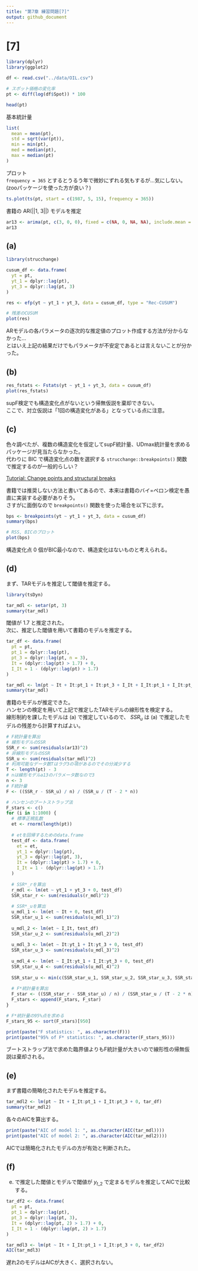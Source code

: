 ```yaml
---
title: "第7章 練習問題[7]"
output: github_document
---
```


# [7]

```r
library(dplyr)
library(ggplot2)

df <- read.csv("../data/OIL.csv")

# スポット価格の変化率
pt <- diff(log(df$Spot)) * 100

head(pt)
```

基本統計量

```r
list(
  mean = mean(pt),
  std = sqrt(var(pt)),
  min = min(pt),
  med = median(pt),
  max = median(pt)
)
```

プロット  
`frequency = 365` とするとうるう年で微妙にずれる気もするが...気にしない。  
(zooパッケージを使った方が良い？)

```r
ts.plot(ts(pt, start = c(1987, 5, 15), frequency = 365))
```

書籍の AR(||1, 3||) モデルを推定

```r
ar13 <- arima(pt, c(3, 0, 0), fixed = c(NA, 0, NA, NA), include.mean = T, transform.pars = F)
ar13
```


## (a)

```r
library(strucchange)

cusum_df <- data.frame(
  yt = pt,
  yt_1 = dplyr::lag(pt),
  yt_3 = dplyr::lag(pt, 3)
)

res <- efp(yt ~ yt_1 + yt_3, data = cusum_df, type = "Rec-CUSUM")

# 残差のCUSUM
plot(res)
```

ARモデルの各パラメータの逐次的な推定値のプロット作成する方法が分からなかった...  
とはいえ上記の結果だけでもパラメータが不安定であるとは言えないことが分かった。  


## (b)

```r
res_fstats <- Fstats(yt ~ yt_1 + yt_3, data = cusum_df)
plot(res_fstats)
```

supF検定でも構造変化点がないという帰無仮説を棄却できない。  
ここで、対立仮説は「1回の構造変化がある」となっている点に注意。  

## (c)
色々調べたが、複数の構造変化を仮定してsupF統計量、UDmax統計量を求めるパッケージが見当たらなかった。  
代わりに BIC で構造変化点の数を選択する `strucchange::breakpoints()` 関数で推定するのが一般的らしい？  

[Tutorial: Change points and structural breaks](https://kevin-kotze.gitlab.io/tsm/ts-2-tut/)  

書籍では推奨しない方法と書いてあるので、本来は書籍のバイ=ペロン検定を愚直に実装する必要がありそう。  
さすがに面倒なので `breakpoints()` 関数を使った場合を以下に示す。  

```r
bps <- breakpoints(yt ~ yt_1 + yt_3, data = cusum_df)
summary(bps)

# RSS, BICのプロット
plot(bps)
```

構造変化点 0 個がBIC最小なので、構造変化はないものと考えられる。  


## (d)
まず、TARモデルを推定して閾値を推定する。  

```r
library(tsDyn)

tar_mdl <- setar(pt, 3)
summary(tar_mdl)
```

閾値が 1.7 と推定された。  
次に、推定した閾値を用いて書籍のモデルを推定する。  

```r
tar_df <- data.frame(
  pt = pt,
  pt_1 = dplyr::lag(pt),
  pt_3 = dplyr::lag(pt, n = 3),
  It = (dplyr::lag(pt) > 1.7) + 0,
  I_It = 1 - (dplyr::lag(pt) > 1.7)
)

tar_mdl <- lm(pt ~ It + It:pt_1 + It:pt_3 + I_It + I_It:pt_1 + I_It:pt_3 + 0, tar_df)
summary(tar_mdl)
```

書籍のモデルが推定できた。  
ハンセンの検定を用いて上記で推定したTARモデルの線形性を検定する。  
線形制約を課したモデルは (a) で推定しているので、 $SSR_u$ は (a) で推定したモデルの残差から計算すればよい。  

```r
# F統計量を算出
# 線形モデルのSSR
SSR_r <- sum(residuals(ar13)^2)
# 非線形モデルのSSR
SSR_u <- sum(residuals(tar_mdl)^2)
# 利用可能なデータ数Tはラグ3の項があるのでその分減少する
T <- length(pt) - 3
# nは線形モデルa13のパラメータ数なので3
n <- 3
# F統計量
F <- ((SSR_r - SSR_u) / n) / (SSR_u / (T - 2 * n))

# ハンセンのブートストラップ法
F_stars <- c()
for (i in 1:1000) {
  # 標準正規乱数
  et <- rnorm(length(pt))
  
  # etを回帰するためのdata.frame
  test_df <- data.frame(
    et = et,
    yt_1 = dplyr::lag(pt),
    yt_3 = dplyr::lag(pt, 3),
    It = (dplyr::lag(pt) > 1.7) + 0,
    I_It = 1 - (dplyr::lag(pt) > 1.7)
  )
  
  # SSR*_rを算出
  r_mdl <- lm(et ~ yt_1 + yt_3 + 0, test_df)
  SSR_star_r <- sum(residuals(r_mdl)^2)
  
  # SSR*_uを算出
  u_mdl_1 <- lm(et ~ It + 0, test_df)
  SSR_star_u_1 <- sum(residuals(u_mdl_1)^2)
  
  u_mdl_2 <- lm(et ~ I_It, test_df)
  SSR_star_u_2 <- sum(residuals(u_mdl_2)^2)
  
  u_mdl_3 <- lm(et ~ It:yt_1 + It:yt_3 + 0, test_df)
  SSR_star_u_3 <- sum(residuals(u_mdl_3)^2)
  
  u_mdl_4 <- lm(et ~ I_It:yt_1 + I_It:yt_3 + 0, test_df)
  SSR_star_u_4 <- sum(residuals(u_mdl_4)^2)
  
  SSR_star_u <- min(c(SSR_star_u_1, SSR_star_u_2, SSR_star_u_3, SSR_star_u_4))
  
  # F*統計量を算出
  F_star <- ((SSR_star_r - SSR_star_u) / n) / (SSR_star_u / (T - 2 * n))
  F_stars <- append(F_stars, F_star)
}

# F*統計量の95%点を求める
F_stars_95 <- sort(F_stars)[950]

print(paste("F statistics: ", as.character(F)))
print(paste("95% of F* statistics: ", as.character(F_stars_95)))
```

ブートストラップ法で求めた臨界値よりもF統計量が大きいので線形性の帰無仮説は棄却される。  


## (e)
まず書籍の簡略化されたモデルを推定する。  

```r
tar_mdl2 <- lm(pt ~ It + I_It:pt_1 + I_It:pt_3 + 0, tar_df)
summary(tar_mdl2)
```

各々のAICを算出する。  

```r
print(paste("AIC of model 1: ", as.character(AIC(tar_mdl))))
print(paste("AIC of model 2: ", as.character(AIC(tar_mdl2))))
```

AICでは簡略化されたモデルの方が有効と判断された。  


## (f)
(e) で推定した閾値とモデルで閾値が $y_{t\_2}$ で定まるモデルを推定してAICで比較する。  

```r
tar_df2 <- data.frame(
  pt = pt,
  pt_1 = dplyr::lag(pt),
  pt_3 = dplyr::lag(pt, 3),
  It = (dplyr::lag(pt, 2) > 1.7) + 0,
  I_It = 1 - (dplyr::lag(pt, 2) > 1.7)
)

tar_mdl3 <- lm(pt ~ It + I_It:pt_1 + I_It:pt_3 + 0, tar_df2)
AIC(tar_mdl3)
```

遅れ2のモデルはAICが大きく、選択されない。